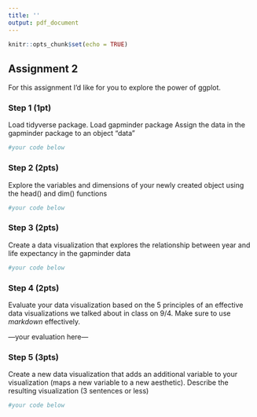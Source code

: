 ```yaml
---
title: ''
output: pdf_document
---
```


```r
knitr::opts_chunk$set(echo = TRUE)

```

## Assignment 2

For this assignment I'd like for you to explore the power of ggplot.

### Step 1 (1pt)

Load tidyverse package. Load gapminder package Assign the data in the gapminder package to an object "data"

```r
#your code below


```

### Step 2 (2pts)

Explore the variables and dimensions of your newly created object using the head() and dim() functions

```r
#your code below


```

### Step 3 (2pts)

Create a data visualization that explores the relationship between year and life expectancy in the gapminder data

```r
#your code below


```

### Step 4 (2pts)

Evaluate your data visualization based on the 5 principles of an effective data visualizations we talked about in class on 9/4. Make sure to use *markdown* effectively.

---your evaluation here---

### Step 5 (3pts)

Create a new data visualization that adds an additional variable to your visualization (maps a new variable to a new aesthetic). Describe the resulting visualization (3 sentences or less)

```r
#your code below


```
